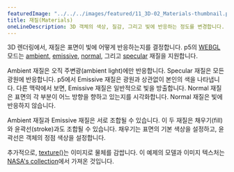 ---
featuredImage: "../../../images/featured/11_3D-02_Materials-thumbnail.png"
title: 재질(Materials)
oneLineDescription: 3D 객체의 색상, 질감, 그리고 빛에 반응하는 정도를 변경합니다.
---

3D 렌더링에서, 재질은 표면이 빛에 어떻게 반응하는지를 결정합니다.
p5의 <a href="https://p5js.org/reference/p5/WEBGL" target="_blank">WEBGL</a> 모드는
<a href="https://p5js.org/reference/p5/ambientMaterial" target="_blank">ambient</a>,
<a href="https://p5js.org/reference/p5/emissiveMaterial" target="_blank">emissive</a>,
<a href="https://p5js.org/reference/p5/normalMaterial" target="_blank">normal</a>, 그리고
<a href="https://p5js.org/reference/p5/specularMaterial" target="_blank">specular</a>
재질을 지원합니다.

Ambient 재질은 오직 주변광(ambient light)에만 반응합니다. Specular 재질은 모든 광원에 반응합니다.
p5에서 Emissive 재질은 광원과 상관없이 본인의 색을 나타냅니다. 다른 맥락에서 보면, Emissive 재질은 일반적으로 빛을 방출합니다. 
Normal 재질은 표면의 각 부분이 어느 방향을 향하고 있는지를 시각화합니다. Normal 재질은 빛에 반응하지 않습니다.

Ambient 재질과 Emissive 재질은 서로 조합될 수 있습니다. 이 두 재질은 채우기(fill)와 윤곽선(stroke)과도 조합될 수 있습니다. 
채우기는 표면의 기본 색상을 설정하고, 윤곽선은 객체의 정점 색상을 설정합니다.

추가적으로,
<a href="https://p5js.org/reference/p5/texture" target="_blank">texture()</a>는 이미지로 물체를 감쌉니다.
이 예제의 모델과 이미지 텍스처는 
<a href="https://nasa3d.arc.nasa.gov" target="_blank">NASA's collection</a>에서 가져온 것입니다.